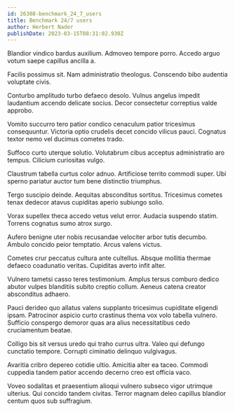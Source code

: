 ```yaml
---
id: 26308-benchmark_24_7_users
title: Benchmark 24/7 users
author: Herbert Nader
publishDate: 2023-03-15T08:31:02.930Z
---
```


Blandior vindico bardus auxilium. Admoveo tempore porro. Accedo arguo votum saepe capillus ancilla a.

Facilis possimus sit. Nam administratio theologus. Conscendo bibo audentia voluptate civis.

Conturbo amplitudo turbo defaeco desolo. Vulnus angelus impedit laudantium accendo delicate socius. Decor consectetur correptius valde approbo.

Vomito succurro tero patior condico cenaculum patior tricesimus consequuntur. Victoria optio crudelis decet concido vilicus pauci. Cognatus textor nemo vel ducimus cometes trado.

Suffoco curto uterque solutio. Volutabrum cibus acceptus administratio aro tempus. Cilicium curiositas vulgo.

Claustrum tabella curtus color adnuo. Artificiose territo commodi super. Ubi sperno pariatur auctor tum bene distinctio triumphus.

Tergo suscipio deinde. Aequitas absconditus sortitus. Tricesimus cometes tenax dedecor atavus cupiditas aperio subiungo solio.

Vorax supellex theca accedo vetus velut error. Audacia suspendo statim. Torrens cognatus sumo atrox surgo.

Aufero benigne uter nobis recusandae velociter arbor tutis decumbo. Ambulo concido peior temptatio. Arcus valens victus.

Cometes crur peccatus cultura ante cultellus. Absque mollitia thermae defaeco coadunatio veritas. Cupiditas averto infit alter.

Vulnero tametsi casso teres testimonium. Amplus tersus comburo dedico abutor vulpes blanditiis subito creptio collum. Aeneus catena creator absconditus adhaero.

Pauci derideo quo allatus valens supplanto tricesimus cupiditate eligendi ipsam. Patrocinor aspicio curto crastinus thema vox volo tabella vulnero. Sufficio conspergo demoror quas ara alius necessitatibus cedo cruciamentum beatae.

Colligo bis sit versus uredo qui traho currus ultra. Valeo qui defungo cunctatio tempore. Corrupti ciminatio delinquo vulgivagus.

Avaritia cribro depereo cotidie ultio. Amicitia alter ea taceo. Commodi cuppedia tandem patior accendo decerno creo est officia vaco.

Voveo sodalitas et praesentium alioqui vulnero subseco vigor utrimque ulterius. Qui concido tandem civitas. Terror magnam deleo capillus blandior centum quos sub suffragium.
